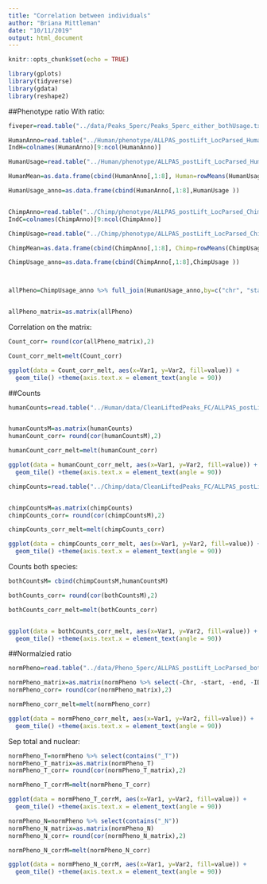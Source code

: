 ```yaml
---
title: "Correlation between individuals"
author: "Briana Mittleman"
date: "10/11/2019"
output: html_document
---
```


```r
knitr::opts_chunk$set(echo = TRUE)
```

```r
library(gplots)
library(tidyverse)
library(gdata)
library(reshape2)
```


##Phenotype ratio
With ratio:  
```r
fiveper=read.table("../data/Peaks_5perc/Peaks_5perc_either_bothUsage.txt",stringsAsFactors = F, header = T)

HumanAnno=read.table("../Human/phenotype/ALLPAS_postLift_LocParsed_Human_Pheno.txt", header = T, stringsAsFactors = F) %>% tidyr::separate(chrom, sep = ":", into = c("chr", "start", "end", "id")) %>% tidyr::separate(id, sep="_", into=c("gene", "strand", "peak"))  %>% separate(peak,into=c("loc", "disc","PAS"), sep="-")
IndH=colnames(HumanAnno)[9:ncol(HumanAnno)]

HumanUsage=read.table("../Human/phenotype/ALLPAS_postLift_LocParsed_Human_Pheno_countOnlyNumeric.txt", col.names = IndH)

HumanMean=as.data.frame(cbind(HumanAnno[,1:8], Human=rowMeans(HumanUsage)))

HumanUsage_anno=as.data.frame(cbind(HumanAnno[,1:8],HumanUsage ))


ChimpAnno=read.table("../Chimp/phenotype/ALLPAS_postLift_LocParsed_Chimp_Pheno.txt", header = T, stringsAsFactors = F) %>% tidyr::separate(chrom, sep = ":", into = c("chr", "start", "end", "id")) %>% tidyr::separate(id, sep="_", into=c("gene", "strand", "peak"))  %>% separate(peak,into=c("loc", "disc","PAS"), sep="-")
IndC=colnames(ChimpAnno)[9:ncol(ChimpAnno)]

ChimpUsage=read.table("../Chimp/phenotype/ALLPAS_postLift_LocParsed_Chimp_Pheno_countOnlyNumeric.txt", col.names = IndC)

ChimpMean=as.data.frame(cbind(ChimpAnno[,1:8], Chimp=rowMeans(ChimpUsage)))

ChimpUsage_anno=as.data.frame(cbind(ChimpAnno[,1:8],ChimpUsage ))



allPheno=ChimpUsage_anno %>% full_join(HumanUsage_anno,by=c("chr", "start", "end", "gene","strand","loc", "disc", "PAS")) %>% filter(PAS %in% fiveper$PAS) %>% select(-chr, -start,-end, -gene,-strand,-loc,-disc, -PAS)


allPheno_matrix=as.matrix(allPheno)
```


Correlation on the matrix:  

```r
Count_corr= round(cor(allPheno_matrix),2)

Count_corr_melt=melt(Count_corr)

ggplot(data = Count_corr_melt, aes(x=Var1, y=Var2, fill=value)) + 
  geom_tile() +theme(axis.text.x = element_text(angle = 90))
```
##Counts


```r
humanCounts=read.table("../Human/data/CleanLiftedPeaks_FC/ALLPAS_postLift_LocParsed_Human_fixed.fc",header = T) %>% select(-Chr, -Start,-End, -Strand, -Length)  %>% tidyr::separate(Geneid, sep = ":", into = c("disc", "PAS", "chr", "start", "end", "strand", "gene")) %>% filter(PAS %in% fiveper$PAS)  %>% select(-PAS, -disc, -chr, -start,-end,-strand,-gene)


humanCountsM=as.matrix(humanCounts)
humanCount_corr= round(cor(humanCountsM),2)

humanCount_corr_melt=melt(humanCount_corr)
```


```r
ggplot(data = humanCount_corr_melt, aes(x=Var1, y=Var2, fill=value)) + 
  geom_tile() +theme(axis.text.x = element_text(angle = 90))
```

```r
chimpCounts=read.table("../Chimp/data/CleanLiftedPeaks_FC/ALLPAS_postLift_LocParsed_Chimp_fixed.fc",header = T) %>% select(-Chr, -Start,-End, -Strand, -Length)  %>% tidyr::separate(Geneid, sep = ":", into = c("disc", "PAS", "chr", "start", "end", "strand", "gene")) %>% filter(PAS %in% fiveper$PAS)  %>% select(-PAS, -disc, -chr, -start,-end,-strand,-gene)


chimpCountsM=as.matrix(chimpCounts)
chimpCounts_corr= round(cor(chimpCountsM),2)

chimpCounts_corr_melt=melt(chimpCounts_corr)
```


```r
ggplot(data = chimpCounts_corr_melt, aes(x=Var1, y=Var2, fill=value)) + 
  geom_tile() +theme(axis.text.x = element_text(angle = 90))
```

Counts both species: 

```r
bothCountsM= cbind(chimpCountsM,humanCountsM)

bothCounts_corr= round(cor(bothCountsM),2)

bothCounts_corr_melt=melt(bothCounts_corr)



```

```r
ggplot(data = bothCounts_corr_melt, aes(x=Var1, y=Var2, fill=value)) + 
  geom_tile() +theme(axis.text.x = element_text(angle = 90))

```
##Normalzied ratio

```r
normPheno=read.table("../data/Pheno_5perc/ALLPAS_postLift_LocParsed_bothSpecies_pheno_5perc.txt.gz.phen_AllChrom", col.names = c('Chr', 'start',    'end',  'ID',   '18498_N',  '18498_T',  '18499_N',  '18499_T',  '18502_N',  '18502_T',  '18504_N',  '18504_T',  '18510_N',  '18510_T',  '18523_N',  '18523_T',  '18358_N',  '18358_T',  '3622_N',   '3622_T',   '3659_N',   '3659_T',   '4973_N',   '4973_T',   'pt30_N',   'pt30_T',   'pt91_N',   'pt91_T'))

normPheno_matrix=as.matrix(normPheno %>% select(-Chr, -start, -end, -ID))
normPheno_corr= round(cor(normPheno_matrix),2)

normPheno_corr_melt=melt(normPheno_corr)

```

```r
ggplot(data = normPheno_corr_melt, aes(x=Var1, y=Var2, fill=value)) + 
  geom_tile() +theme(axis.text.x = element_text(angle = 90))
```

Sep total and nuclear:

```r
normPheno_T=normPheno %>% select(contains("_T"))
normPheno_T_matrix=as.matrix(normPheno_T)
normPheno_T_corr= round(cor(normPheno_T_matrix),2)

normPheno_T_corrM=melt(normPheno_T_corr)

ggplot(data = normPheno_T_corrM, aes(x=Var1, y=Var2, fill=value)) + 
  geom_tile() +theme(axis.text.x = element_text(angle = 90))
```
```r
normPheno_N=normPheno %>% select(contains("_N"))
normPheno_N_matrix=as.matrix(normPheno_N)
normPheno_N_corr= round(cor(normPheno_N_matrix),2)

normPheno_N_corrM=melt(normPheno_N_corr)

ggplot(data = normPheno_N_corrM, aes(x=Var1, y=Var2, fill=value)) + 
  geom_tile() +theme(axis.text.x = element_text(angle = 90))
```

